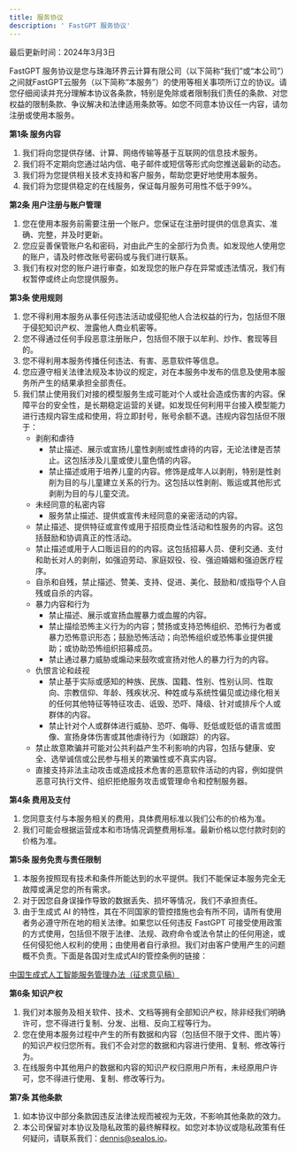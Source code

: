 ```yaml
---
title: 服务协议
description: ' FastGPT 服务协议'
---
```


最后更新时间：2024年3月3日

FastGPT 服务协议是您与珠海环界云计算有限公司（以下简称“我们”或“本公司”）之间就FastGPT云服务（以下简称“本服务”）的使用等相关事项所订立的协议。请您仔细阅读并充分理解本协议各条款，特别是免除或者限制我们责任的条款、对您权益的限制条款、争议解决和法律适用条款等。如您不同意本协议任一内容，请勿注册或使用本服务。

**第1条 服务内容**

1. 我们将向您提供存储、计算、网络传输等基于互联网的信息技术服务。
2. 我们将不定期向您通过站内信、电子邮件或短信等形式向您推送最新的动态。
3. 我们将为您提供相关技术支持和客户服务，帮助您更好地使用本服务。
4. 我们将为您提供稳定的在线服务，保证每月服务可用性不低于99%。

**第2条 用户注册与账户管理**

1. 您在使用本服务前需要注册一个账户。您保证在注册时提供的信息真实、准确、完整，并及时更新。
2. 您应妥善保管账户名和密码，对由此产生的全部行为负责。如发现他人使用您的账户，请及时修改账号密码或与我们进行联系。
3. 我们有权对您的账户进行审查，如发现您的账户存在异常或违法情况，我们有权暂停或终止向您提供服务。

**第3条 使用规则**

1. 您不得利用本服务从事任何违法活动或侵犯他人合法权益的行为，包括但不限于侵犯知识产权、泄露他人商业机密等。
2. 您不得通过任何手段恶意注册账户，包括但不限于以牟利、炒作、套现等目的。
3. 您不得利用本服务传播任何违法、有害、恶意软件等信息。
4. 您应遵守相关法律法规及本协议的规定，对在本服务中发布的信息及使用本服务所产生的结果承担全部责任。
5. 我们禁止使用我们对接的模型服务生成可能对个人或社会造成伤害的内容。保障平台的安全性，是长期稳定运营的关键。如发现任何利用平台接入模型能力进行违规内容生成和使用，将立即封号，账号余额不退。违规内容包括但不限于：
   - 剥削和虐待
     - 禁止描述、展示或宣扬儿童性剥削或性虐待的内容，无论法律是否禁止。这包括涉及儿童或使儿童色情的内容。
     - 禁止描述或用于培养儿童的内容。修饰是成年人以剥削，特别是性剥削为目的与儿童建立关系的行为。这包括以性剥削、贩运或其他形式剥削为目的与儿童交流。
   - 未经同意的私密内容
     - 服务禁止描述、提供或宣传未经同意的亲密活动的内容。
   - 禁止描述、提供特征或宣传或用于招揽商业性活动和性服务的内容。这包括鼓励和协调真正的性活动。
   - 禁止描述或用于人口贩运目的的内容。这包括招募人员、便利交通、支付和助长对人的剥削，如强迫劳动、家庭奴役、役、强迫婚姻和强迫医疗程序。
   - 自杀和自残，禁止描述、赞美、支持、促进、美化、鼓励和/或指导个人自残或自杀的内容。
   - 暴力内容和行为
     - 禁止描述、展示或宣扬血腥暴力或血腥的内容。
     - 禁止描绘恐怖主义行为的内容；赞扬或支持恐怖组织、恐怖行为者或暴力恐怖意识形态；鼓励恐怖活动；向恐怖组织或恐怖事业提供援助；或协助恐怖组织招募成员。
     - 禁止通过暴力威胁或煽动来鼓吹或宣扬对他人的暴力行为的内容。
   - 仇恨言论和歧视
     - 禁止基于实际或感知的种族、民族、国籍、性别、性别认同、性取向、宗教信仰、年龄、残疾状况、种姓或与系统性偏见或边缘化相关的任何其他特征等特征攻击、诋毁、恐吓、降级、针对或排斥个人或群体的内容。
     - 禁止针对个人或群体进行威胁、恐吓、侮辱、贬低或贬低的语言或图像、宣扬身体伤害或其他虐待行为（如跟踪）的内容。
   - 禁止故意欺骗并可能对公共利益产生不利影响的内容，包括与健康、安全、选举诚信或公民参与相关的欺骗性或不真实内容。
   - 直接支持非法主动攻击或造成技术危害的恶意软件活动的内容，例如提供恶意可执行文件、组织拒绝服务攻击或管理命令和控制服务器。

**第4条 费用及支付**

1. 您同意支付与本服务相关的费用，具体费用标准以我们公布的价格为准。
2. 我们可能会根据运营成本和市场情况调整费用标准。最新价格以您付款时刻的价格为准。

**第5条 服务免责与责任限制**

1. 本服务按照现有技术和条件所能达到的水平提供。我们不能保证本服务完全无故障或满足您的所有需求。
2. 对于因您自身误操作导致的数据丢失、损坏等情况，我们不承担责任。
3. 由于生成式 AI 的特性，其在不同国家的管控措施也会有所不同，请所有使用者务必遵守所在地的相关法律。如果您以任何违反 FastGPT 可接受使用政策的方式使用，包括但不限于法律、法规、政府命令或法令禁止的任何用途，或任何侵犯他人权利的使用；由使用者自行承担。我们对由客户使用产生的问题概不负责。下面是各国对生成式AI的管控条例的链接：

[中国生成式人工智能服务管理办法（征求意见稿）](http://www.cac.gov.cn/2023-04/11/c_1682854275475410.htm)

**第6条 知识产权**

1. 我们对本服务及相关软件、技术、文档等拥有全部知识产权，除非经我们明确许可，您不得进行复制、分发、出租、反向工程等行为。
2. 您在使用本服务过程中产生的所有数据和内容（包括但不限于文件、图片等）的知识产权归您所有。我们不会对您的数据和内容进行使用、复制、修改等行为。
3. 在线服务中其他用户的数据和内容的知识产权归原用户所有，未经原用户许可，您不得进行使用、复制、修改等行为。

**第7条 其他条款**

1. 如本协议中部分条款因违反法律法规而被视为无效，不影响其他条款的效力。
2. 本公司保留对本协议及隐私政策的最终解释权。如您对本协议或隐私政策有任何疑问，请联系我们：dennis@sealos.io。
